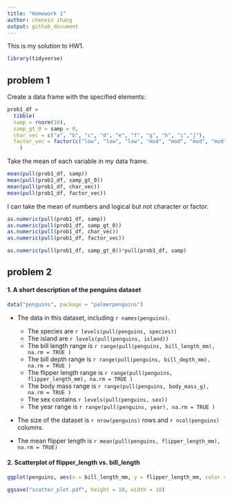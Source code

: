 ```yaml
---
title: "Homework 1"
author: chenxin zhang
output: github_document
---
```


This is my solution to HW1. 

```r
library(tidyverse)
```

## problem 1

Create a data frame with the specified elements:

```r
prob1_df =
  tibble(
  samp = rnorm(10),
  samp_gt_0 = samp > 0,
  char_vec = c("a", "b", "c", "d", "e", "f", "g", "h", "i","j"),
  factor_vec = factor(c("low", "low", "low", "mod", "mod", "mod", "mod", "high", "high", "high"))
    )
```

Take the mean of each variable in my data frame.

```r
mean(pull(prob1_df, samp))
mean(pull(prob1_df, samp_gt_0))
mean(pull(prob1_df, char_vec))
mean(pull(prob1_df, factor_vec))
```
I can take the mean of numbers and logical but not character or factor.

```r
as.numeric(pull(prob1_df, samp))
as.numeric(pull(prob1_df, samp_gt_0))
as.numeric(pull(prob1_df, char_vec))
as.numeric(pull(prob1_df, factor_vec))
```

```r
as.numeric(pull(prob1_df, samp_gt_0))*pull(prob1_df, samp)
```


## problem 2
#### 1. A short description of the penguins dataset 

```r
data("penguins", package = "palmerpenguins")
```

* The data in this dataset, including `r names(penguins)`.
  * The species are `r levels(pull(penguins, species))`
  * The island are `r levels(pull(penguins, island))`
  * The bill length range is `r range(pull(penguins, bill_length_mm), na.rm = TRUE )`
  * The bill depth range is `r range(pull(penguins, bill_depth_mm), na.rm = TRUE )`
  * The flipper length range is `r range(pull(penguins, flipper_length_mm), na.rm = TRUE )`
  * The body mass range is `r range(pull(penguins, body_mass_g), na.rm = TRUE )`
  * The sex contains `r levels(pull(penguins, sex))`
  * The year range is `r range(pull(penguins, year), na.rm = TRUE )`

* The size of the dataset is `r nrow(penguins)` rows and `r ncol(penguins)` columns.

* The mean flipper length is `r mean(pull(penguins, flipper_length_mm), na.rm = TRUE)`


#### 2. Scatterplot of flipper_length vs. bill_length

```r
ggplot(penguins, aes(x = bill_length_mm, y = flipper_length_mm, color = species)) + geom_point()
```


```r
ggsave("scatter_plot.pdf", height = 10, width = 10)
```








